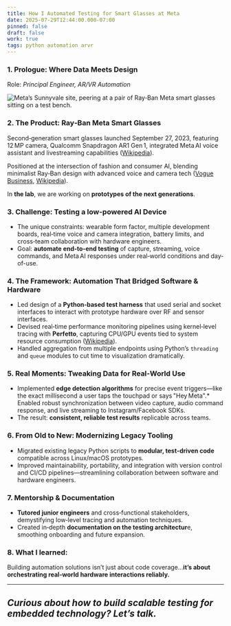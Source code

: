 ```yaml
---
title: How I Automated Testing for Smart Glasses at Meta
date: 2025-07-29T12:44:00.000-07:00
pinned: false
draft: false
work: true
tags: python automation arvr
---
```


### 1. Prologue: Where Data Meets Design

Role: *Principal Engineer, AR/VR Automation*

![](/uploads/meta_1.png "Meta’s Sunnyvale site, peering at a pair of Ray‑Ban Meta smart glasses sitting on a test bench.")


### 2. The Product: Ray‑Ban Meta Smart Glasses

Second‑generation smart glasses launched September 27, 2023, featuring 12 MP camera, Qualcomm Snapdragon AR1 Gen 1, integrated Meta AI voice assistant and livestreaming capabilities ([Wikipedia](https://en.wikipedia.org/wiki/Ray-Ban_Meta?utm_source=chatgpt.com "Ray-Ban Meta")). 

Positioned at the intersection of fashion and consumer AI, blending minimalist Ray‑Ban design with advanced voice and camera tech ([Vogue Business](https://www.voguebusiness.com/story/technology/metas-far-sighted-fashion-moment?utm_source=chatgpt.com "Meta's far-sighted fashion moment"), [Wikipedia](https://en.wikipedia.org/wiki/Ray-Ban_Meta?utm_source=chatgpt.com "Ray-Ban Meta")).

In **the lab**, we are working on **prototypes of the next generations**.

### 3. Challenge: Testing a low-powered AI Device

* The unique constraints: wearable form factor, multiple development boards, real‑time voice and camera integration, battery limits, and cross‑team collaboration with hardware engineers.
* Goal: **automate end‑to‑end testing** of capture, streaming, voice commands, and Meta AI responses under real‑world conditions and day-of-use.
  
### 4. The Framework: Automation That Bridged Software & Hardware

* Led design of a **Python‑based test harness** that used serial and socket interfaces to interact with prototype hardware over RF and sensor interfaces.
* Devised real‑time performance monitoring pipelines using kernel‑level tracing with **Perfetto**, capturing CPU/GPU events tied to system resource consumption ([Wikipedia](https://en.wikipedia.org/wiki/Ray-Ban_Meta?utm_source=chatgpt.com "Ray-Ban Meta")).
* Handled aggregation from multiple endpoints using Python’s `threading` and `queue` modules to cut time to visualization dramatically.

### 5. Real Moments: Tweaking Data for Real‑World Use

* Implemented **edge detection algorithms** for precise event triggers—like the exact millisecond a user taps the touchpad or says "Hey Meta".* Enabled robust synchronization between video capture, audio command response, and live streaming to Instagram/Facebook SDKs.
* The result: **consistent, reliable test results** replicable across teams.
  
### 6. From Old to New: Modernizing Legacy Tooling

* Migrated existing legacy Python scripts to **modular, test‑driven code** compatible across Linux/macOS prototypes.
* Improved maintainability, portability, and integration with version control and CI/CD pipelines—streamlining collaboration between software and hardware engineers.
  
### 7. Mentorship & Documentation

* **Tutored junior engineers** and cross‑functional stakeholders, demystifying low‑level tracing and automation techniques.
* Created in‑depth **documentation on the testing architectur**e, smoothing onboarding and future expansion.

### 8.  What I learned:

Building automation solutions isn’t just about code coverage...**it’s about orchestrating real‑world hardware interactions reliably.**

---

## *Curious about how to build scalable testing for embedded technology? Let’s talk.*




